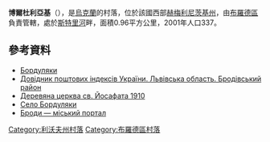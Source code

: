 {{coord|50|11|2|N|24|57|5|E|scale:100000|display=title}}

'''博爾杜利亞基'''（{{lang-uk|Бордуляки}}），是[[烏克蘭|烏克蘭]]的村落，位於該國西部[[赫梅利尼茨基州|赫梅利尼茨基州]]，由[[布羅德區|布羅德區]]負責管轄，處於[[斯特里河|斯特里河]]畔，面積0.96平方公里，2001年人口337。

==參考資料==
* [http://w1.c1.rada.gov.ua/pls/z7502/A005?rdat1=21.05.2014&rf7571=19166 Бордуляки]{{dead link|date=2017年11月 |bot=InternetArchiveBot |fix-attempted=yes }}
* [http://www.uaidx.com/13/281/index Довідник поштових індексів України. Львівська область. Бродівський район]{{Wayback|url=http://www.uaidx.com/13/281/index |date=20160202002802 }}
* [http://decerkva.org.ua/borduliaky.html Деревяна церква св. Йосафата 1910] {{Wayback|url=http://decerkva.org.ua/borduliaky.html |date=20200812130756 }}
* [http://gska2.rada.gov.ua/pls/z7502/A005?rdat1=22.08.2005&rf7571=19166 Село Бордуляки]{{dead link|date=2017年11月 |bot=InternetArchiveBot |fix-attempted=yes }}
* [http://www.brody.lviv.ua Броди — міський портал]{{Wayback|url=http://www.brody.lviv.ua/ |date=20200803181159 }}

{{DEFAULTSORT:Бордуляки}}
[[Category:利沃夫州村落|Category:利沃夫州村落]]
[[Category:布羅德區村落|Category:布羅德區村落]]


{{Lviv-geo-stub}}